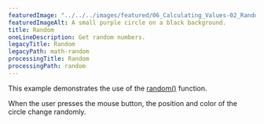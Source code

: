 ---
featuredImage: "../../../images/featured/06_Calculating_Values-02_Random-thumbnail.png"
featuredImageAlt: A small purple circle on a black background.
title: Random
oneLineDescription: Get random numbers.
legacyTitle: Random
legacyPath: math-random
processingTitle: Random
processingPath: random
---

This example demonstrates the use of the
<a href="/reference/p5/random/">random()</a>
function.

When the user presses the mouse button, the position and color
of the circle change randomly.